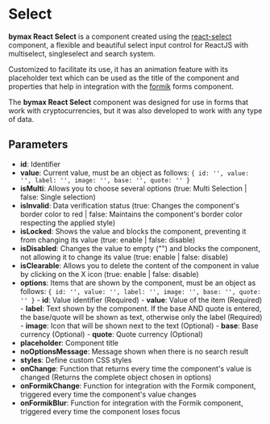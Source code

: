 

<Meta of={SelectStories} />

# Select

<b>bymax React Select</b> is a component created using the [react-select](https://react-select.com) component, a flexible and beautiful select input control for ReactJS
with multiselect, singleselect and search system.

Customized to facilitate its use, it has an animation feature with its placeholder text which can be used as the title of the component and properties that help
in integration with the [formik](https://formik.org/) forms component.

The <b>bymax React Select</b> component was designed for use in forms that work with cryptocurrencies, but it was also developed to work with any type of data.

## Parameters

- **id**: Identifier
- **value**: Current value, must be an object as follows: ```{ id: '', value: '', label: '', image: '', base: '', quote: '' }```
- **isMulti**: Allows you to choose several options (true: Multi Selection | false: Single selection)
- **isInvalid**: Data verification status (true: Changes the component's border color to red | false: Maintains the component's border color respecting the applied style)
- **isLocked**: Shows the value and blocks the component, preventing it from changing its value (true: enable | false: disable)
- **isDisabled**: Changes the value to empty ("") and blocks the component, not allowing it to change its value (true: enable | false: disable)
- **isClearable**: Allows you to delete the content of the component in value by clicking on the X icon (true: enable | false: disable)
- **options**: Items that are shown by the component, must be an object as follows: ```{ id: '', value: '', label: '', image: '', base: '', quote: '' }```
               - **id**: Value identifier (Required)
               - **value**: Value of the item (Required)
               - **label**: Text shown by the component. If the base AND quote is entered, the base/quote will be shown as text, otherwise only the label (Required)
               - **image**: Icon that will be shown next to the text (Optional)
               - **base**: Base currency (Optional)
               - **quote**: Quote currency (Optional)
- **placeholder**: Component title
- **noOptionsMessage**: Message shown when there is no search result
- **styles**: Define custom CSS styles
- **onChange**: Function that returns every time the component's value is changed (Returns the complete object chosen in options)
- **onFormikChange**: Function for integration with the Formik component, triggered every time the component's value changes
- **onFormikBlur**: Function for integration with the Formik component, triggered every time the component loses focus

<Canvas of={SelectStories.select} />
